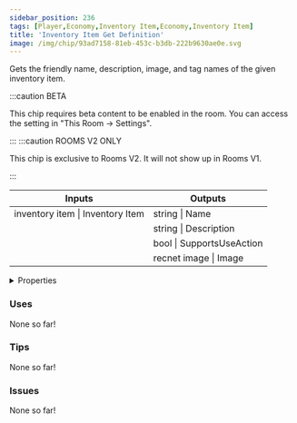 ```yaml
---
sidebar_position: 236
tags: [Player,Economy,Inventory Item,Economy,Inventory Item]
title: 'Inventory Item Get Definition'
image: /img/chip/93ad7158-81eb-453c-b3db-222b9630ae0e.svg
---
```


Gets the friendly name, description, image, and tag names of the given inventory item.

:::caution BETA

This chip requires beta content to be enabled in the room. You can access the setting in "This Room -> Settings".

:::
:::caution ROOMS V2 ONLY

This chip is exclusive to Rooms V2. It will not show up in Rooms V1.

:::


<IChip uuid="93ad7158-81eb-453c-b3db-222b9630ae0e"/>

<table><thead><tr><th>Inputs</th><th>Outputs</th></tr></thead><tbody><tr><td>inventory item | Inventory Item</td><td>string | Name</td></tr><tr><td /><td>string | Description</td></tr><tr><td /><td>bool | SupportsUseAction</td></tr><tr><td /><td>recnet image | Image</td></tr></tbody></table>

<details>
  <summary>Properties</summary>
  <div>
    <div>
    <table>
      <tbody>
        <tr>
          <td>Is beta required?</td>
          <td>Yes</td>
        </tr>
        <tr>
          <td>Is chip a trolling risk?</td>
          <td>No</td>
        </tr>
        <tr>
          <td>Is chip a role assignment risk?</td>
          <td>No</td>
        </tr>
        <tr>
          <td>Chip UUID</td>
          <td>93ad7158-81eb-453c-b3db-222b9630ae0e</td>
        </tr>
        <tr>
          <td>Room availability</td>
          <td>Rooms V2 only</td>
        </tr>
      </tbody>
    </table>
    </div>
  </div>
</details>

### Uses

None so far!

### Tips

None so far!

### Issues

None so far!